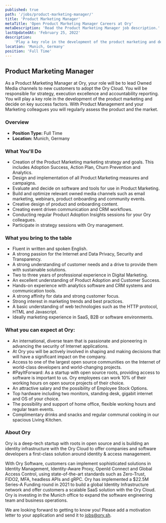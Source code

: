 ```yaml
---
published: true
path: '/jobs/product-marketing-manager/'
title: 'Product Marketing Manager'
metaTitle: 'Open Product Marketing Manager Careers at Ory'
metaDescription: 'Read the Product Marketing Manager job description.'
lastUpdatedAt: 'February 25, 2022'
description:
    'Play a key role in the development of the product marketing and decide on key success factors.'
location: 'Munich, Germany'
position: 'Full Time'
---
```



## Product Marketing Manager

<About />

As a Product Marketing Manager at Ory, your role will be to lead Owned Media channels to new customers to adopt the Ory Cloud. You will be responsible for strategy, execution excellence and accountability reporting. You will play a key role in the development of the product marketing and decide on key success factors. With Product Management and your Marketing colleagues you will regularly assess the product and the market.

### Overview

- **Position Type:** Full Time
- **Location:** Munich, Germany

### What You'll Do

* Creation of the Product Marketing marketing strategy and goals. This includes Adoption Success, Action Plan, Churn Prevention and Analytics.
* Design and implementation of all Product Marketing measures and campaigns.
* Evaluate and decide on software and tools for use in Product Marketing.
* Build and optimize relevant owned media channels such as email marketing, webinars, product onboarding and community events.
* Creative design of product and onboarding content.
* Creating event driven communication and CRM workflows.
* Conducting regular Product Adoption Insights sessions for your Ory colleagues.
* Participate in strategy sessions with Ory management.

### What you bring to the table

* Fluent in written and spoken English. 
* A strong passion for the Internet and Data Privacy, Security and Transparency.
* A strong understanding of customer needs and a drive to provide them with sustainable solutions.
* Two to three years of professional experience in Digital Marketing.
* An excellent understanding of Product Adoption and Customer Success.
* Hands-on experience with analytics software and CRM systems and communication tools.
* A strong affinity for data and strong customer focus.
* Strong interest in marketing trends and best practices.
* A basic understanding of web technologies such as the HTTP protocol, HTML and Javascript.
* Ideally marketing experience in SaaS, B2B or software environments.

### What you can expect at Ory:
* An international, diverse team that is passionate and pioneering in advancing the security of Internet applications.
* At Ory you will be actively involved in shaping and making decisions that will have a significant impact on the company.
* Access to one of the largest open source communities on the Internet of world-class developers and world-changing projects.
* #PayItForward: As a startup with open source roots, providing access to software is important to us. Ory employees can work 10% of their working hours on open source projects of their choice.
* An attractive salary and the possibility of Employee Stock Options.
* Top hardware including two monitors, standing desk, gigabit internet and OS of your choice.
* The possibility and support of home office, flexible working hours and regular team events.
* Complimentary drinks and snacks and regular communal cooking in our spacious Living Kitchen.

### About Ory
Ory is a deep-tech startup with roots in open source and is building an identity infrastructure with the Ory Cloud to offer companies and software developers a first-class solution around identity & access management.

With Ory Software, customers can implement sophisticated solutions in Identity Management, Identity-Aware Proxy, OpenId Connect and Global Access Control, using state-of-the-art standards such as Zero-Trust, FIDO2, MFA, headless APIs and gRPC.
Ory has implemented a $22.5M Series-A Funding round in 2021 to build a global Identity Infrastructure network and offer customers a scalable SaaS solution with the Ory Cloud. Ory is investing in the Munich office to expand the software engineering team and business operations.

We are looking forward to getting to know you! Please add a motivation letter to your application and send it to [jobs@ory.sh](mailto:jobs@ory.sh).
